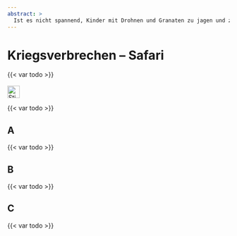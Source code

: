 ```yaml
---
abstract: > 
  Ist es nicht spannend, Kinder mit Drohnen und Granaten zu jagen und zu töten? Die Russen sind dieser Meinung und genießen die menschliche Safari in Cherson.
---
```



# Kriegsverbrechen – Safari {#sec-warcrimes-humansafari}

::: {.callout-caution title="Mythos"}
{{< var todo >}}
[<br></br>![Stichwortsuche in EUvsDisinfo](../all_common_img/EUvsDisinfo_400x240.jpg){height=2em}](https://euvsdisinfo.eu/disinformation-cases/?text=safari&sort=relevance)
:::

::: {.callout-tip title="Wahrheit"}
{{< var todo >}}
:::


## A

{{< var todo >}}

## B

{{< var todo >}}

## C

{{< var todo >}}


